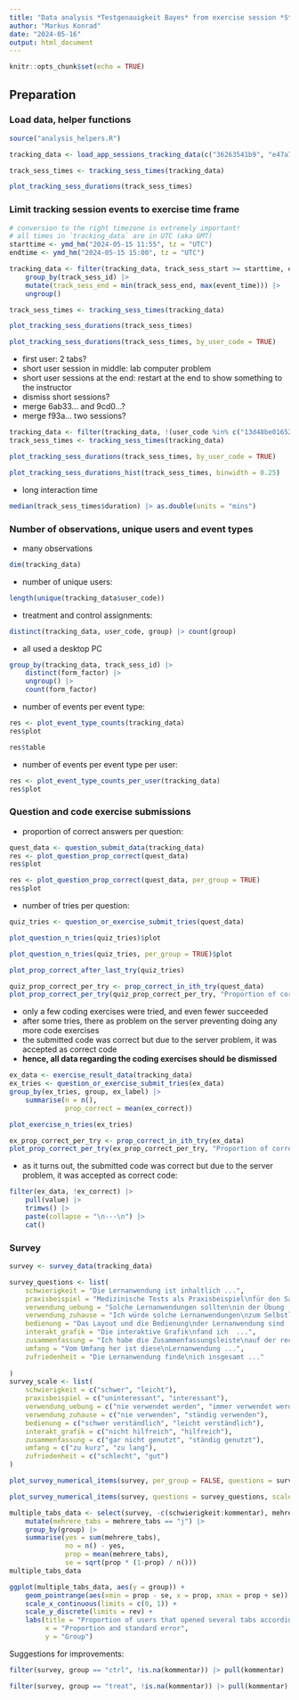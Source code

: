 ```yaml
---
title: "Data analysis *Testgenauigkeit Bayes* from exercise session *Stochastik und ind. Statistik* (Master Wirtschaftsinformatik) / May 15 2024"
author: "Markus Konrad"
date: "2024-05-16"
output: html_document
---
```


```r
knitr::opts_chunk$set(echo = TRUE)
```

## Preparation

### Load data, helper functions

```r
source("analysis_helpers.R")

tracking_data <- load_app_sessions_tracking_data(c("36263541b9", "e47a7d46bf"), c("treat", "ctrl"))
```

```r
track_sess_times <- tracking_sess_times(tracking_data)

plot_tracking_sess_durations(track_sess_times)
```

### Limit tracking session events to exercise time frame

```r
# conversion to the right timezone is extremely important!
# all times in `tracking_data` are in UTC (aka GMT)
starttime <- ymd_hm("2024-05-15 11:55", tz = "UTC")
endtime <- ymd_hm("2024-05-15 15:00", tz = "UTC")

tracking_data <- filter(tracking_data, track_sess_start >= starttime, event_time >= starttime, event_time <= endtime) |>
    group_by(track_sess_id) |>
    mutate(track_sess_end = min(track_sess_end, max(event_time))) |>
    ungroup()

track_sess_times <- tracking_sess_times(tracking_data)

plot_tracking_sess_durations(track_sess_times)
```

```r
plot_tracking_sess_durations(track_sess_times, by_user_code = TRUE)
```

- first user: 2 tabs?
- short user session in middle: lab computer problem
- short user sessions at the end: restart at the end to show something to the instructor
- dismiss short sessions?
- merge 6ab33... and 9cd0...?
- merge f93a... two sessions?


```r
tracking_data <- filter(tracking_data, !(user_code %in% c("13d48be01652b32e", "1e8e8090e4bc1355", "9cd0199df2050778")))
track_sess_times <- tracking_sess_times(tracking_data)
```


```r
plot_tracking_sess_durations(track_sess_times, by_user_code = TRUE)
```


```r
plot_tracking_sess_durations_hist(track_sess_times, binwidth = 0.25)
```

- long interaction time

```r
median(track_sess_times$duration) |> as.double(units = "mins")
```

### Number of observations, unique users and event types

- many observations

```r
dim(tracking_data)
```

- number of unique users:

```r
length(unique(tracking_data$user_code))
```

- treatment and control assignments:

```r
distinct(tracking_data, user_code, group) |> count(group)
```


- all used a desktop PC

```r
group_by(tracking_data, track_sess_id) |>
    distinct(form_factor) |>
    ungroup() |>
    count(form_factor)
```


- number of events per event type:

```r
res <- plot_event_type_counts(tracking_data)
res$plot
```


```r
res$table
```

- number of events per event type per user:

```r
res <- plot_event_type_counts_per_user(tracking_data)
res$plot
```


### Question and code exercise submissions

- proportion of correct answers per question:

```r
quest_data <- question_submit_data(tracking_data)
res <- plot_question_prop_correct(quest_data)
res$plot
```

```r
res <- plot_question_prop_correct(quest_data, per_group = TRUE)
res$plot
```


- number of tries per question:

```r
quiz_tries <- question_or_exercise_submit_tries(quest_data)
```

```r
plot_question_n_tries(quiz_tries)$plot
```

```r
plot_question_n_tries(quiz_tries, per_group = TRUE)$plot
```


```r
plot_prop_correct_after_last_try(quiz_tries)
```

```r
quiz_prop_correct_per_try <- prop_correct_in_ith_try(quest_data)
plot_prop_correct_per_try(quiz_prop_correct_per_try, "Proportion of correct quiz answers per number of tries")
```


- only a few coding exercises were tried, and even fewer succeeded
- after some tries, there as problem on the server preventing doing any more code exercises
- the submitted code was correct but due to the server problem, it was accepted as correct code
- **hence, all data regarding the coding exercises should be dismissed**

```r
ex_data <- exercise_result_data(tracking_data)
ex_tries <- question_or_exercise_submit_tries(ex_data)
group_by(ex_tries, group, ex_label) |>
    summarise(n = n(),
              prop_correct = mean(ex_correct))
```

```r
plot_exercise_n_tries(ex_tries)
```


```r
ex_prop_correct_per_try <- prop_correct_in_ith_try(ex_data)
plot_prop_correct_per_try(ex_prop_correct_per_try, "Proportion of correct code submissions per number of tries")
```

- as it turns out, the submitted code was correct but due to the server problem, it was accepted as correct code:

```r
filter(ex_data, !ex_correct) |>
    pull(value) |>
    trimws() |>
    paste(collapse = "\n---\n") |>
    cat()
```

### Survey

```r
survey <- survey_data(tracking_data)

survey_questions <- list(
    schwierigkeit = "Die Lernanwendung ist inhaltlich ...",
    praxisbeispiel = "Medizinische Tests als Praxisbeispiel\nfür den Satz von Bayes finde ich ...",
    verwendung_uebung = "Solche Lernanwendungen sollten\nin der Übung ...",
    verwendung_zuhause = "Ich würde solche Lernanwendungen\nzum Selbstlernen zu Hause ...",
    bedienung = "Das Layout und die Bedienung\nder Lernanwendung sind  ...",
    interakt_grafik = "Die interaktive Grafik\nfand ich  ...",
    zusammenfassung = "Ich habe die Zusammenfassungsleiste\nauf der rechten Seite  ...",
    umfang = "Vom Umfang her ist diese\nLernanwendung ...",
    zufriedenheit = "Die Lernanwendung finde\nich insgesamt ..."
    
)
survey_scale <- list(
    schwierigkeit = c("schwer", "leicht"),
    praxisbeispiel = c("uninteressant", "interessant"),
    verwendung_uebung = c("nie verwendet werden", "immer verwendet werden"),
    verwendung_zuhause = c("nie verwenden", "ständig verwenden"),
    bedienung = c("schwer verständlich", "leicht verständlich"),
    interakt_grafik = c("nicht hilfreich", "hilfreich"),
    zusammenfassung = c("gar nicht genutzt", "ständig genutzt"),
    umfang = c("zu kurz", "zu lang"),
    zufriedenheit = c("schlecht", "gut")
)

plot_survey_numerical_items(survey, per_group = FALSE, questions = survey_questions, scale_labels = survey_scale)
```

```r
plot_survey_numerical_items(survey, questions = survey_questions, scale_labels = survey_scale)
```


```r
multiple_tabs_data <- select(survey, -c(schwierigkeit:kommentar), mehrere_tabs) |>
    mutate(mehrere_tabs = mehrere_tabs == "j") |>
    group_by(group) |>
    summarise(yes = sum(mehrere_tabs),
              no = n() - yes,
              prop = mean(mehrere_tabs),
              se = sqrt(prop * (1-prop) / n()))
multiple_tabs_data
```

```r
ggplot(multiple_tabs_data, aes(y = group)) +
    geom_pointrange(aes(xmin = prop - se, x = prop, xmax = prop + se)) +
    scale_x_continuous(limits = c(0, 1)) +
    scale_y_discrete(limits = rev) +
    labs(title = "Proportion of users that opened several tabs according to the survey",
         x = "Proportion and standard error",
         y = "Group")
```

Suggestions for improvements:

```r
filter(survey, group == "ctrl", !is.na(kommentar)) |> pull(kommentar)
```

```r
filter(survey, group == "treat", !is.na(kommentar)) |> pull(kommentar)
```
